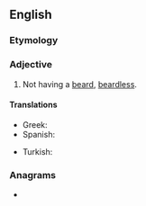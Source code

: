==English==

===Etymology===
{{prefix|en|un|bearded}}

===Adjective===
{{en-adj|-}}

# Not having a [[beard]], [[beardless]].

====Translations====
{{trans-top|without a beard}}
* Greek: {{t+|el|αγένειος}}
* Spanish: {{t+|es|lampiño}}
{{trans-mid}}
* Turkish: {{t+|tr|sakalsız}}
{{trans-bottom}}

===Anagrams===
* {{anagrams|en|a=abddeenru|unbreaded}}